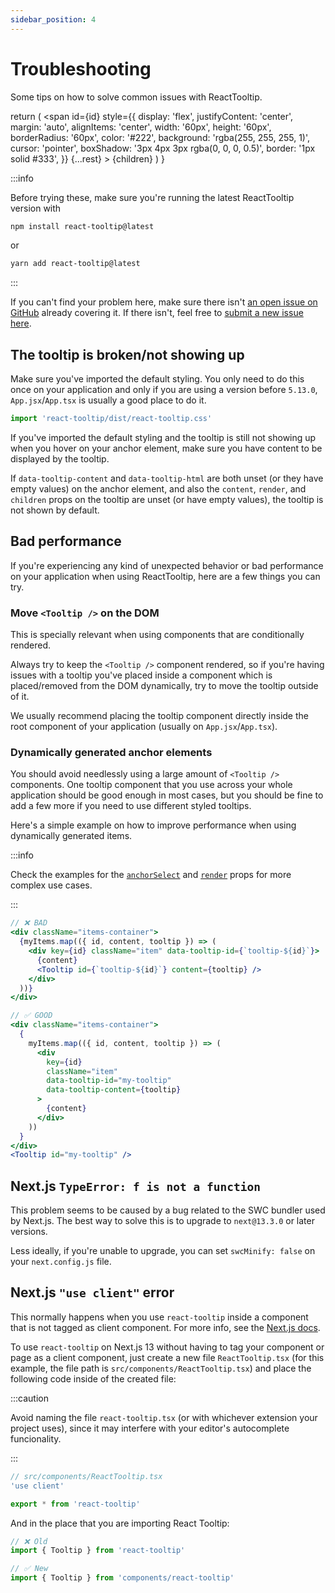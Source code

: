 ```yaml
---
sidebar_position: 4
---
```


# Troubleshooting

Some tips on how to solve common issues with ReactTooltip.


  return (
    <span
      id={id}
      style={{
        display: 'flex',
        justifyContent: 'center',
        margin: 'auto',
        alignItems: 'center',
        width: '60px',
        height: '60px',
        borderRadius: '60px',
        color: '#222',
        background: 'rgba(255, 255, 255, 1)',
        cursor: 'pointer',
        boxShadow: '3px 4px 3px rgba(0, 0, 0, 0.5)',
        border: '1px solid #333',
      }}
      {...rest}
    >
      {children}
    </span>
  )
}

:::info

Before trying these, make sure you're running the latest ReactTooltip version with

```sh
npm install react-tooltip@latest
```

or

```sh
yarn add react-tooltip@latest
```

:::

If you can't find your problem here, make sure there isn't [an open issue on GitHub](https://github.com/ReactTooltip/react-tooltip/issues) already covering it.
If there isn't, feel free to [submit a new issue here](https://github.com/ReactTooltip/react-tooltip/issues/new/choose).

## The tooltip is broken/not showing up

Make sure you've imported the default styling. You only need to do this once on your application and only if you are using a version before `5.13.0`, `App.jsx`/`App.tsx` is usually a good place to do it.

```jsx
import 'react-tooltip/dist/react-tooltip.css'
```

If you've imported the default styling and the tooltip is still not showing up when you hover on your anchor element, make sure you have content to be displayed by the tooltip.

If `data-tooltip-content` and `data-tooltip-html` are both unset (or they have empty values) on the anchor element, and also the `content`, `render`, and `children` props on the tooltip are unset (or have empty values), the tooltip is not shown by default.

## Bad performance

If you're experiencing any kind of unexpected behavior or bad performance on your application when using ReactTooltip, here are a few things you can try.

### Move `<Tooltip />` on the DOM

This is specially relevant when using components that are conditionally rendered.

Always try to keep the `<Tooltip />` component rendered, so if you're having issues with a tooltip you've placed inside a component which is placed/removed from the DOM dynamically, try to move the tooltip outside of it.

We usually recommend placing the tooltip component directly inside the root component of your application (usually on `App.jsx`/`App.tsx`).

### Dynamically generated anchor elements

You should avoid needlessly using a large amount of `<Tooltip />` components. One tooltip component that you use across your whole application should be good enough in most cases, but you should be fine to add a few more if you need to use different styled tooltips.

Here's a simple example on how to improve performance when using dynamically generated items.

:::info

Check the examples for the [`anchorSelect`](./examples/anchor-select) and [`render`](./examples/render) props for more complex use cases.

:::

```jsx
// ❌ BAD
<div className="items-container">
  {myItems.map(({ id, content, tooltip }) => (
    <div key={id} className="item" data-tooltip-id={`tooltip-${id}`}>
      {content}
      <Tooltip id={`tooltip-${id}`} content={tooltip} />
    </div>
  ))}
</div>
```

```jsx
// ✅ GOOD
<div className="items-container">
  {
    myItems.map(({ id, content, tooltip }) => (
      <div
        key={id}
        className="item"
        data-tooltip-id="my-tooltip"
        data-tooltip-content={tooltip}
      >
        {content}
      </div>
    ))
  }
</div>
<Tooltip id="my-tooltip" />
```

## Next.js `TypeError: f is not a function`

This problem seems to be caused by a bug related to the SWC bundler used by Next.js.
The best way to solve this is to upgrade to `next@13.3.0` or later versions.

Less ideally, if you're unable to upgrade, you can set `swcMinify: false` on your `next.config.js` file.

## Next.js `"use client"` error

This normally happens when you use `react-tooltip` inside a component that is not tagged as client component. For more info, see the [Next.js docs](https://nextjs.org/docs/getting-started/react-essentials#client-components).

To use `react-tooltip` on Next.js 13 without having to tag your component or page as a client component, just create a new file `ReactTooltip.tsx` (for this example, the file path is `src/components/ReactTooltip.tsx`) and place the following code inside of the created file:

:::caution

Avoid naming the file `react-tooltip.tsx` (or with whichever extension your project uses), since it may interfere with your editor's autocomplete funcionality.

:::

```jsx
// src/components/ReactTooltip.tsx
'use client'

export * from 'react-tooltip'
```

And in the place that you are importing React Tooltip:

```jsx
// ❌ Old
import { Tooltip } from 'react-tooltip'
```

```jsx
// ✅ New
import { Tooltip } from 'components/react-tooltip'
```
